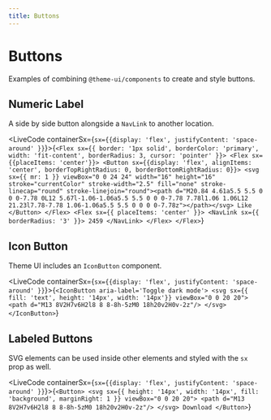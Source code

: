 ```yaml
---
title: Buttons
---
```



# Buttons

Examples of combining `@theme-ui/components` to create and style buttons.

## Numeric Label

A side by side button alongside a `NavLink` to another location.

<LiveCode containerSx={`sx={{display: 'flex', justifyContent: 'space-around' }}`}>{`<Flex sx={{ border: '1px solid', borderColor: 'primary', width: 'fit-content', borderRadius: 3, cursor: 'pointer' }}>
  <Flex sx={{placeItems: 'center'}}>
    <Button sx={{display: 'flex', alignItems: 'center', borderTopRightRadius: 0, borderBottomRightRadius: 0}}>
      <svg sx={{ mr: 1 }} viewBox="0 0 24 24" width="16" height="16" stroke="currentColor" stroke-width="2.5" fill="none" stroke-linecap="round" stroke-linejoin="round"><path d="M20.84 4.61a5.5 5.5 0 0 0-7.78 0L12 5.67l-1.06-1.06a5.5 5.5 0 0 0-7.78 7.78l1.06 1.06L12 21.23l7.78-7.78 1.06-1.06a5.5 5.5 0 0 0 0-7.78z"></path></svg>
      Like
    </Button>
  </Flex>
  <Flex sx={{ placeItems: 'center' }}>
    <NavLink sx={{ borderRadius: '3' }}>
      2459
    </NavLink>
  </Flex>
</Flex>`}</LiveCode>



## Icon Button

Theme UI includes an `IconButton` component.

<LiveCode containerSx={`sx={{display: 'flex', justifyContent: 'space-around' }}`}>{`<IconButton
  aria-label='Toggle dark mode'>
  <svg sx={{ fill: 'text', height: '14px', width: '14px'}} viewBox="0 0 20 20">
    <path d="M13 8V2H7v6H2l8 8 8-8h-5zM0 18h20v2H0v-2z"/>
  </svg>
</IconButton>`}</LiveCode>

## Labeled Buttons

SVG elements can be used inside other elements and styled with the `sx` prop as well.

<LiveCode containerSx={`sx={{display: 'flex', justifyContent: 'space-around' }}`}>{`<Button>
  <svg sx={{ height: '14px', width: '14px', fill: 'background', marginRight: 1 }} viewBox="0 0 20 20">
    <path d="M13 8V2H7v6H2l8 8 8-8h-5zM0 18h20v2H0v-2z"/>
  </svg>
  Download
</Button>`}</LiveCode>
